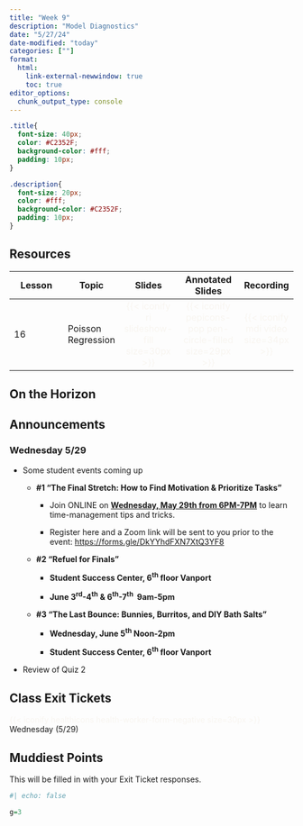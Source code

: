 ```yaml
---
title: "Week 9"
description: "Model Diagnostics"
date: "5/27/24"
date-modified: "today"
categories: [""]
format: 
  html:
    link-external-newwindow: true
    toc: true
editor_options: 
  chunk_output_type: console
---
```


```css
.title{
  font-size: 40px;
  color: #C2352F;
  background-color: #fff;
  padding: 10px;
}

.description{
  font-size: 20px;
  color: #fff;
  background-color: #C2352F;
  padding: 10px;
}
```

## Resources

| Lesson | Topic              |                                Slides                                 |                                  Annotated Slides                                  |                           Recording                           |
|--------------|--------------|:------------:|:--------------:|:------------:|
| 16     | Poisson Regression | [{{< iconify ri slideshow-fill size=30px >}}]{style="color:#f8f5f0;"} | [{{< iconify pepicons-pop pen-circle-filled size=29px >}}]{style="color:#f8f5f0;"} | [{{< iconify mdi video size=34px >}}]{style="color:#f8f5f0;"} |

## On the Horizon

## Announcements

### Wednesday 5/29

-   Some student events coming up

    -   **#1 “The Final Stretch: How to Find Motivation & Prioritize Tasks”**

        -   Join ONLINE on [**Wednesday, May 29th from 6PM-7PM**]{.underline} to learn time-management tips and tricks.  

        -   Register here and a Zoom link will be sent to you prior to the event: [https://forms.gle/DkYYhdFXN7XtQ3YF8](#0 "https://urldefense.com/v3/__https:/forms.gle/DkYYhdFXN7XtQ3YF8__;!!Mi0JBg!O3aH8xf0FmywAbLS4xx0ioLjMcOygWvFrWb3Ft6hXlx0CYDEKDfa08fGJ-cG8O73ciewShoBUnJLLGM$") 

    -   **#2 “Refuel for Finals”**

        -   **Student Success Center, 6^th^ floor Vanport**

        -   **June 3^rd^-4^th^ & 6^th^-7^th^  9am-5pm**

    -   **#3 “The Last Bounce: Bunnies, Burritos, and DIY Bath Salts”**

        -   **Wednesday, June 5^th^ Noon-2pm**

        -   **Student Success Center, 6^th^ floor Vanport**

-   Review of Quiz 2

## Class Exit Tickets

[{{< iconify healthicons health-worker-form-negative size=30px >}}]{style="color:#f8f5f0;"} Wednesday (5/29)

## Muddiest Points

This will be filled in with your Exit Ticket responses.

```r
#| echo: false

g=3
```
